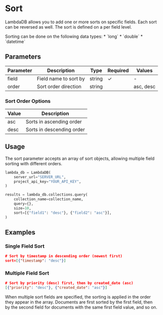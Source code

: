 # Sort

LambdaDB allows you to add one or more sorts on specific fields. Each sort can be reversed as well. The sort is defined on a per field level.

<Note>
Sorting can be done on the following data types:
* `long`
* `double`
* `datetime`
</Note>

## Parameters

| Parameter | Description                        | Type   | Required | Values      |
|-----------|-----------------------------------|--------|----------|-------------|
| field     | Field name to sort by             | string | ✓        | -           |
| order     | Sort order direction              | string |          | asc, desc   |

### Sort Order Options

| Value | Description                |
|-------|----------------------------|
| asc   | Sorts in ascending order   |
| desc  | Sorts in descending order  |

## Usage

The sort parameter accepts an array of sort objects, allowing multiple field sorting with different orders.

```python python
lambda_db = LambdaDB(
    server_url="SERVER_URL",
    project_api_key="YOUR_API_KEY",
)

results = lambda_db.collections.query(
    collection_name=collection_name,
    query={},
    size=10,
    sort=[{"field1": "desc"}, {"field2": "asc"}],
)
```

## Examples

### Single Field Sort

```json
# Sort by timestamp in descending order (newest first)
sort=[{"timestamp": "desc"}]
```

### Multiple Field Sort

```json
# Sort by priority (desc) first, then by created_date (asc)
[{"priority": "desc"}, {"created_date": "asc"}]
```

<Note>
When multiple sort fields are specified, the sorting is applied in the order they appear in the array. Documents are first sorted by the first field, then by the second field for documents with the same first field value, and so on.
</Note>